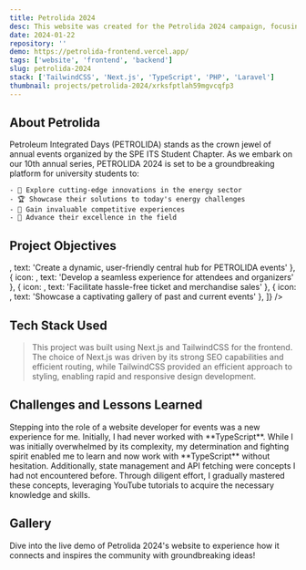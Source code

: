 ```yaml
---
title: Petrolida 2024
desc: This website was created for the Petrolida 2024 campaign, focusing on merchandise sales, ticket sales, and providing a comprehensive platform for event information and participant engagement.
date: 2024-01-22
repository: ''
demo: https://petrolida-frontend.vercel.app/
tags: ['website', 'frontend', 'backend']
slug: petrolida-2024
stack: ['TailwindCSS', 'Next.js', 'TypeScript', 'PHP', 'Laravel']
thumbnail: projects/petrolida-2024/xrksfptlah59mgvcqfp3
---
```


<FadeUp>
  <h2 id="about-petrolida">About Petrolida</h2>
 Petroleum Integrated Days (PETROLIDA) stands as the crown jewel of annual events organized by the SPE ITS Student Chapter. As we embark on our 10th annual series, PETROLIDA 2024 is set to be a groundbreaking platform for university students to:

    - 🚀 Explore cutting-edge innovations in the energy sector
    - 🏆 Showcase their solutions to today's energy challenges
    - 🌱 Gain invaluable competitive experiences
    - 🔧 Advance their excellence in the field

</FadeUp>

<FadeUp>
  <h2 id="project-objectives">Project Objectives</h2>
  <ProjectObjectives
    objectives={[
      { icon: <FaLightbulb />, text: 'Create a dynamic, user-friendly central hub for PETROLIDA events' },
      { icon: <FaCode />, text: 'Develop a seamless experience for attendees and organizers' },
      { icon: <FaMountain />, text: 'Facilitate hassle-free ticket and merchandise sales' },
      { icon: <FaCameraRetro />, text: 'Showcase a captivating gallery of past and current events' },
    ]}
  />
</FadeUp>

<FadeUp>
  <h2 id="tech-stack-used">Tech Stack Used</h2>
  <div className="not-prose mt-2">
    <TechIcon Tech={['nextjs', 'tailwind']} IconSize="h-14 w-14 " />
  </div>
  <blockquote className="with-icons">
    This project was built using Next.js and TailwindCSS for the frontend. The choice of Next.js was driven by its
    strong SEO capabilities and efficient routing, while TailwindCSS provided an efficient approach to styling, enabling
    rapid and responsive design development.
  </blockquote>
</FadeUp>

<FadeUp>
  <h2 id="challenges-and-lessons-learned">Challenges and Lessons Learned</h2>
  Stepping into the role of a website developer for events was a new experience for me. Initially, I had never worked
  with **TypeScript**. While I was initially overwhelmed by its complexity, my determination and fighting spirit enabled
  me to learn and now work with **TypeScript** without hesitation. Additionally, state management and API fetching were
  concepts I had not encountered before. Through diligent effort, I gradually mastered these concepts, leveraging
  YouTube tutorials to acquire the necessary knowledge and skills.
  <Challenges
    challenges={[
      'Mastering TypeScript from scratch',
      'Conquering state management complexities',
      'Navigating the intricacies of API fetching',
    ]}
  />
</FadeUp>

<FadeUp>
  <h2 id="gallery">Gallery</h2>
  <div className="project-image">
    <CloudImg
      width={500}
      height={500}
      alt="Petrolida 2024 About Page"
      publicId="projects/petrolida-2024/c2wsdjznbuokq4baodfd"
      className="w-full"
    />
    <CloudImg
      width={500}
      height={500}
      alt="Petrolida 2024 Event Image 1"
      publicId="projects/petrolida-2024/qylemmc2m119ko4paxoe"
      className="mt-10 w-full"
    />
    <CloudImg
      width={500}
      height={500}
      alt="Petrolida 2024 Event Image 2"
      publicId="projects/petrolida-2024/yypg4hfblveyjhzrfkzi"
      className="mt-10 w-full"
    />
  </div>
</FadeUp>

<Reveal>
  <Callout type="info">
    Dive into the live demo of Petrolida 2024's website to experience how it connects and inspires the community with
    groundbreaking ideas!
  </Callout>
</Reveal>
